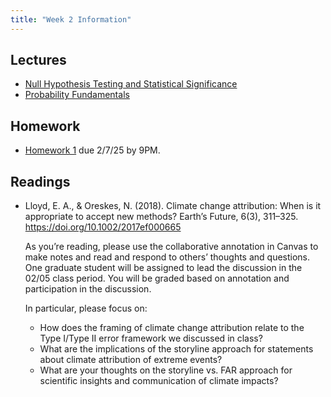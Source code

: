 ```yaml
---
title: "Week 2 Information"
---
```


## Lectures

- [Null Hypothesis Testing and Statistical Significance](slides/lecture02-1-nhst.qmd)
- [Probability Fundamentals](slides/lecture02-2-probreview.qmd)

## Homework

- [Homework 1](../hw/hw01/hw01.qmd) due 2/7/25 by 9PM.

## Readings

- Lloyd, E. A., & Oreskes, N. (2018). Climate change attribution: When is it appropriate to accept new methods? Earth’s Future, 6(3), 311–325. <https://doi.org/10.1002/2017ef000665>

  As you're reading, please use the collaborative annotation in Canvas to make notes and read and respond to others' thoughts and questions. One graduate student will be assigned to lead the discussion in the 02/05 class period. You will be graded based on annotation and participation in the discussion.

  In particular, please focus on:

  * How does the framing of climate change attribution relate to the Type I/Type II error framework we discussed in class?
  * What are the implications of the storyline approach for statements about climate attribution of extreme events?
  * What are your thoughts on the storyline vs. FAR approach for scientific insights and communication of climate impacts?

